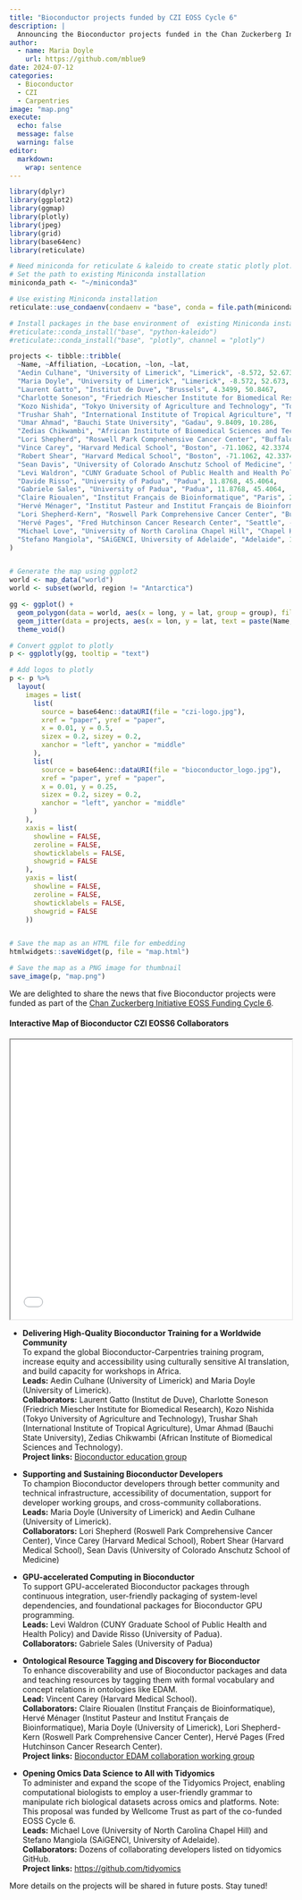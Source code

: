 ```yaml
---
title: "Bioconductor projects funded by CZI EOSS Cycle 6"
description: |
  Announcing the Bioconductor projects funded in the Chan Zuckerberg Initiative EOSS Cycle 6
author:
  - name: Maria Doyle
    url: https://github.com/mblue9
date: 2024-07-12
categories:
  - Bioconductor
  - CZI
  - Carpentries
image: "map.png"
execute:
  echo: false
  message: false
  warning: false
editor: 
  markdown: 
    wrap: sentence
---
```


```r
library(dplyr)
library(ggplot2)
library(ggmap)
library(plotly)
library(jpeg)
library(grid)
library(base64enc)
library(reticulate)

# Need miniconda for reticulate & kaleido to create static plotly plot.
# Set the path to existing Miniconda installation
miniconda_path <- "~/miniconda3"

# Use existing Miniconda installation
reticulate::use_condaenv(condaenv = "base", conda = file.path(miniconda_path, "bin/conda"))

# Install packages in the base environment of  existing Miniconda installation
#reticulate::conda_install("base", "python-kaleido")
#reticulate::conda_install("base", "plotly", channel = "plotly")

projects <- tibble::tribble(
  ~Name, ~Affiliation, ~Location, ~lon, ~lat,
  "Aedin Culhane", "University of Limerick", "Limerick", -8.572, 52.673,
  "Maria Doyle", "University of Limerick", "Limerick", -8.572, 52.673,
  "Laurent Gatto", "Institut de Duve", "Brussels", 4.3499, 50.8467,
  "Charlotte Soneson", "Friedrich Miescher Institute for Biomedical Research", "Basel", 7.5807, 47.5596,
  "Kozo Nishida", "Tokyo University of Agriculture and Technology", "Tokyo", 139.7608, 35.6814,
  "Trushar Shah", "International Institute of Tropical Agriculture", "Nairobi", 36.8219, -1.2921,
  "Umar Ahmad", "Bauchi State University", "Gadau", 9.8409, 10.286,
  "Zedias Chikwambi", "African Institute of Biomedical Sciences and Technology", "Harare", 31.0418, -17.8312,
  "Lori Shepherd", "Roswell Park Comprehensive Cancer Center", "Buffalo", -78.8652, 42.9027,
  "Vince Carey", "Harvard Medical School", "Boston", -71.1062, 42.3374,
  "Robert Shear", "Harvard Medical School", "Boston", -71.1062, 42.3374,
  "Sean Davis", "University of Colorado Anschutz School of Medicine", "Denver", -104.841, 39.742,
  "Levi Waldron", "CUNY Graduate School of Public Health and Health Policy", "New York", -74.006, 40.7128,
  "Davide Risso", "University of Padua", "Padua", 11.8768, 45.4064,
  "Gabriele Sales", "University of Padua", "Padua", 11.8768, 45.4064,
  "Claire Rioualen", "Institut Français de Bioinformatique", "Paris", 2.3522, 48.8566,
  "Hervé Ménager", "Institut Pasteur and Institut Français de Bioinformatique", "Paris", 2.3522, 48.8566,
  "Lori Shepherd-Kern", "Roswell Park Comprehensive Cancer Center", "Buffalo", -78.8652, 42.9027,
  "Hervé Pages", "Fred Hutchinson Cancer Research Center", "Seattle", -122.3363, 47.6255,
  "Michael Love", "University of North Carolina Chapel Hill", "Chapel Hill", -79.0469, 35.9049,
  "Stefano Mangiola", "SAiGENCI, University of Adelaide", "Adelaide", 138.6007, -34.9285
)


# Generate the map using ggplot2
world <- map_data("world")
world <- subset(world, region != "Antarctica")

gg <- ggplot() +
  geom_polygon(data = world, aes(x = long, y = lat, group = group), fill = "grey") +
  geom_jitter(data = projects, aes(x = lon, y = lat, text = paste(Name, Affiliation, sep = "\n")), size = 2, color = 'red') +
  theme_void()

# Convert ggplot to plotly
p <- ggplotly(gg, tooltip = "text")

# Add logos to plotly
p <- p %>%
  layout(
    images = list(
      list(
        source = base64enc::dataURI(file = "czi-logo.jpg"),
        xref = "paper", yref = "paper",
        x = 0.01, y = 0.5,
        sizex = 0.2, sizey = 0.2,
        xanchor = "left", yanchor = "middle"
      ),
      list(
        source = base64enc::dataURI(file = "bioconductor_logo.jpg"),
        xref = "paper", yref = "paper",
        x = 0.01, y = 0.25,
        sizex = 0.2, sizey = 0.2,
        xanchor = "left", yanchor = "middle"
      )
    ),
    xaxis = list(
      showline = FALSE,
      zeroline = FALSE,
      showticklabels = FALSE,
      showgrid = FALSE
    ),
    yaxis = list(
      showline = FALSE,
      zeroline = FALSE,
      showticklabels = FALSE,
      showgrid = FALSE
    ))


# Save the map as an HTML file for embedding
htmlwidgets::saveWidget(p, file = "map.html")

# Save the map as a PNG image for thumbnail
save_image(p, "map.png")
```


We are delighted to share the news that five Bioconductor projects were funded as part of the [Chan Zuckerberg Initiative EOSS Funding Cycle 6](https://chanzuckerberg.com/eoss/proposals/?cycle=6).

#### Interactive Map of Bioconductor CZI EOSS6 Collaborators

<iframe src="map.html" width="100%" height="500"></iframe>

- **Delivering High-Quality Bioconductor Training for a Worldwide Community**  
  To expand the global Bioconductor-Carpentries training program, increase equity and accessibility using culturally sensitive AI translation, and build capacity for workshops in Africa.  
  **Leads:** Aedin Culhane (University of Limerick) and Maria Doyle (University of Limerick).  
  **Collaborators:** Laurent Gatto (Institut de Duve), Charlotte Soneson (Friedrich Miescher Institute for Biomedical Research), Kozo Nishida (Tokyo University of Agriculture and Technology), Trushar Shah (International Institute of Tropical Agriculture), Umar Ahmad (Bauchi State University), Zedias Chikwambi (African Institute of Biomedical Sciences and Technology).  
  **Project links:** [Bioconductor education group](https://workinggroups.bioconductor.org/currently-active-working-groups-committees.html#education)

- **Supporting and Sustaining Bioconductor Developers**  
  To champion Bioconductor developers through better community and technical infrastructure, accessibility of documentation, support for developer working groups, and cross-community collaborations.  
  **Leads:** Maria Doyle (University of Limerick) and Aedin Culhane (University of Limerick).  
  **Collaborators:** Lori Shepherd (Roswell Park Comprehensive Cancer Center), Vince Carey (Harvard Medical School), Robert Shear (Harvard Medical School), Sean Davis (University of Colorado Anschutz School of Medicine)

- **GPU-accelerated Computing in Bioconductor**  
  To support GPU-accelerated Bioconductor packages through continuous integration, user-friendly packaging of system-level dependencies, and foundational packages for Bioconductor GPU programming.  
  **Leads:** Levi Waldron (CUNY Graduate School of Public Health and Health Policy) and Davide Risso (University of Padua).  
  **Collaborators:** Gabriele Sales (University of Padua)

- **Ontological Resource Tagging and Discovery for Bioconductor**  
  To enhance discoverability and use of Bioconductor packages and data and teaching resources by tagging them with formal vocabulary and concept relations in ontologies like EDAM.  
  **Lead:** Vincent Carey (Harvard Medical School).  
  **Collaborators:** Claire Rioualen (Institut Français de Bioinformatique), Hervé Ménager (Institut Pasteur and Institut Français de Bioinformatique), Maria Doyle (University of Limerick), Lori Shepherd-Kern (Roswell Park Comprehensive Cancer Center), Hervé Pages (Fred Hutchinson Cancer Research Center).  
  **Project links:** [Bioconductor EDAM collaboration working group](https://workinggroups.bioconductor.org/currently-active-working-groups-committees.html#edam-collaboration)

- **Opening Omics Data Science to All with Tidyomics**  
  To administer and expand the scope of the Tidyomics Project, enabling computational biologists to employ a user-friendly grammar to manipulate rich biological datasets across omics and platforms. Note: This proposal was funded by Wellcome Trust as part of the co-funded EOSS Cycle 6.  
  **Leads:** Michael Love (University of North Carolina Chapel Hill) and Stefano Mangiola (SAiGENCI, University of Adelaide).  
  **Collaborators:** Dozens of collaborating developers listed on tidyomics GitHub.  
  **Project links:** [https://github.com/tidyomics](https://github.com/tidyomics)  


More details on the projects will be shared in future posts. Stay tuned!